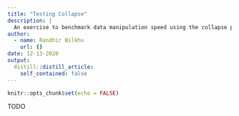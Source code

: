 ```yaml
---
title: "Testing Collapse"
description: |
  An exercise to benchmark data manipulation speed using the collapse package benchmarked against data.table, dplyr and pandas
author:
  - name: Randhir Bilkhu
    url: {}
date: 12-13-2020
output:
  distill::distill_article:
    self_contained: false
---
```



```r
knitr::opts_chunk$set(echo = FALSE)
```

TODO




